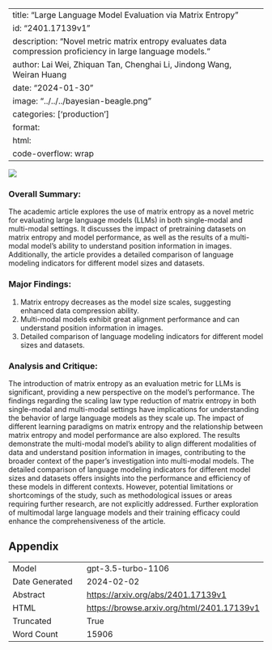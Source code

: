 
---
title: "Large Language Model Evaluation via Matrix Entropy"
id: "2401.17139v1"
description: "Novel metric matrix entropy evaluates data compression proficiency in large language models."
author: Lai Wei, Zhiquan Tan, Chenghai Li, Jindong Wang, Weiran Huang
date: "2024-01-30"
image: "../../../bayesian-beagle.png"
categories: ['production']
format:
  html:
    code-overflow: wrap
---

![](None)

### Overall Summary:

The academic article explores the use of matrix entropy as a novel metric for evaluating large language models (LLMs) in both single-modal and multi-modal settings. It discusses the impact of pretraining datasets on matrix entropy and model performance, as well as the results of a multi-modal model's ability to understand position information in images. Additionally, the article provides a detailed comparison of language modeling indicators for different model sizes and datasets.

### Major Findings:
1. Matrix entropy decreases as the model size scales, suggesting enhanced data compression ability.
2. Multi-modal models exhibit great alignment performance and can understand position information in images.
3. Detailed comparison of language modeling indicators for different model sizes and datasets.

### Analysis and Critique:
The introduction of matrix entropy as an evaluation metric for LLMs is significant, providing a new perspective on the model's performance. The findings regarding the scaling law type reduction of matrix entropy in both single-modal and multi-modal settings have implications for understanding the behavior of large language models as they scale up. The impact of different learning paradigms on matrix entropy and the relationship between matrix entropy and model performance are also explored. The results demonstrate the multi-modal model's ability to align different modalities of data and understand position information in images, contributing to the broader context of the paper's investigation into multi-modal models. The detailed comparison of language modeling indicators for different model sizes and datasets offers insights into the performance and efficiency of these models in different contexts. However, potential limitations or shortcomings of the study, such as methodological issues or areas requiring further research, are not explicitly addressed. Further exploration of multimodal large language models and their training efficacy could enhance the comprehensiveness of the article.

## Appendix

|          |          |
|----------|----------|
| Model     | gpt-3.5-turbo-1106       |
| Date Generated     | 2024-02-02       |
| Abstract | [https://arxiv.org/abs/2401.17139v1](https://arxiv.org/abs/2401.17139v1)        |
| HTML     | [https://browse.arxiv.org/html/2401.17139v1](https://browse.arxiv.org/html/2401.17139v1)       |
| Truncated       | True       |
| Word Count       | 15906       |